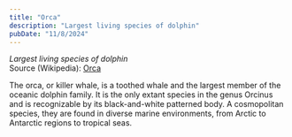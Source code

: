 ```yaml
---
title: "Orca"
description: "Largest living species of dolphin"
pubDate: "11/8/2024"
---
```


*Largest living species of dolphin*  
Source (Wikipedia): [Orca][1]

The orca, or killer whale, is a toothed whale and the largest member of the oceanic dolphin family. It is the only extant species in the genus Orcinus and is recognizable by its black-and-white patterned body. A cosmopolitan species, they are found in diverse marine environments, from Arctic to Antarctic regions to tropical seas.

[1]: https://en.wikipedia.org/wiki/Orca
